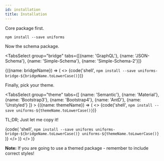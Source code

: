 ```yaml
---
id: installation
title: Installation
---
```



Core package first.

```shell
npm install --save uniforms
```

Now the schema package.

<TabsSelect
  group="bridge"
  tabs={[{name: 'GraphQL'}, {name: 'JSON-Schema'}, {name: 'Simple-Schema'}, {name: 'Simple-Schema-2'}]}
>
  {({name: bridgeName}) => (
    <>
      {code('shell', `npm install --save uniforms-bridge-${bridgeName.toLowerCase()}`)}
      <p>Finally, pick your theme.</p>
      <TabsSelect
        group="theme"
        tabs={[
          {name: 'Semantic'},
          {name: 'Material'},
          {name: 'Bootstrap3'},
          {name: 'Bootstrap4'},
          {name: 'AntD'},
          {name: 'Unstyled'}
        ]}
      >
        {({name: themeName}) => (
          <>
            {code('shell', `npm install --save uniforms-${themeName.toLowerCase()}`)}
            <p>TL;DR; Just let me copy it!</p>
            {code(
              'shell',
              `npm install --save uniforms uniforms-bridge-${bridgeName.toLowerCase()} uniforms-${themeName.toLowerCase()}`
            )}
          </>
        )}
      </TabsSelect>
    </>
  )}
</TabsSelect>

**Note:** If you are going to use a themed package - remember to include correct styles!
